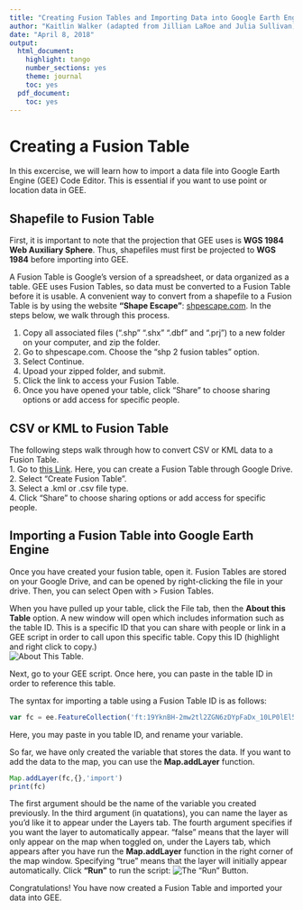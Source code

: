 ```yaml
---
title: "Creating Fusion Tables and Importing Data into Google Earth Engine"
author: "Kaitlin Walker (adapted from Jillian LaRoe and Julia Sullivan)"
date: "April 8, 2018"
output:
  html_document:
    highlight: tango
    number_sections: yes
    theme: journal
    toc: yes
  pdf_document:
    toc: yes
---
```


# Creating a Fusion Table

In this excercise, we will learn how to import a data file into Google Earth Engine (GEE) Code Editor. This is essential if you want to use point or location data in GEE.  

## Shapefile to Fusion Table
First, it is important to note that the projection that GEE uses is **WGS 1984 Web Auxiliary Sphere**. Thus, shapefiles must first be projected to **WGS 1984** before importing into GEE.

A Fusion Table is Google's version of a spreadsheet, or data organized as a table. GEE uses Fusion Tables, so data must be converted to a Fusion Table before it is usable. A convenient way to convert from a shapefile to a Fusion Table is by using the website **"Shape Escape"**: [shpescape.com](shpescape.com). In the steps below, we walk through this process.

1. Copy all associated files (".shp" ".shx" ".dbf" and ".prj") to a new folder on your computer, and zip the folder.
2. Go to shpescape.com. Choose the "shp 2 fusion tables" option.  
3. Select Continue.  
4. Upoad your zipped folder, and submit.  
5. Click the link to access your Fusion Table.  
6. Once you have opened your table, click "Share" to choose sharing options or add access for specific people.  

## CSV or KML to Fusion Table
The following steps walk through how to convert CSV or KML data to a Fusion Table.  
1. Go to [this Link](https://support.google.com/fusiontables/answer/2571232?hl=en). Here, you can create a Fusion Table through Google Drive.  
2. Select "Create Fusion Table".  
3. Select a .kml or .csv file type.  
4. Click "Share" to choose sharing options or add access for specific people.  


## Importing a Fusion Table into Google Earth Engine
Once you have created your fusion table, open it. Fusion Tables are stored on your Google Drive, and can be opened by right-clicking the file in your drive. Then, you can select Open with > Fusion Tables.

When you have pulled up your table, click the File tab, then the **About this Table** option. A new window will open which includes information such as the table ID. This is a specific ID that you can share with people or link in a GEE script in order to call upon this specific table. Copy this ID (highlight and right click to copy.)  
![About This Table.](Aboutthistable.JPG)

Next, go to your GEE script. Once here, you can paste in the table ID in order to reference this table.

The syntax for importing a table using a Fusion Table ID is as follows:
```javascript
var fc = ee.FeatureCollection('ft:19YknBH-2mw2tl2ZGN6zDYpFaDx_10LP0lEl5r7Oh');
```
Here, you may paste in you table ID, and rename your variable.

So far, we have only created the variable that stores the data. If you want to add the data to the map, you can use the **Map.addLayer** function.
```javascript
Map.addLayer(fc,{},'import')
print(fc)
```
The first argument should be the name of the variable you created previously. In the third argument (in quatations), you can name the layer as you'd like it to appear under the Layers tab. The fourth argument specifies if you want the layer to automatically appear. "false" means that the layer will only appear on the map when toggled on, under the Layers tab, which appears after you have run the **Map.addLayer** function in the right corner of the map window. Specifying "true" means that the layer will initially appear automatically. Click **"Run"** to run the script:
![The "Run" Button.](Run.jpg)

Congratulations! You have now created a Fusion Table and imported your data into GEE.
